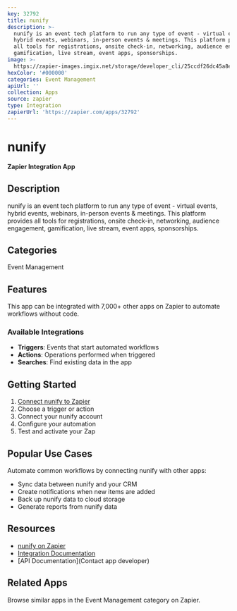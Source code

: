 ```yaml
---
key: 32792
title: nunify
description: >-
  nunify is an event tech platform to run any type of event - virtual events,
  hybrid events, webinars, in-person events & meetings. This platform provides
  all tools for registrations, onsite check-in, networking, audience engagement,
  gamification, live stream, event apps, sponsorships.
image: >-
  https://zapier-images.imgix.net/storage/developer_cli/25ccdf26dc45a8e4bbc1b22a3a7d6d9c.png?auto=format%2Ccompress&ixlib=python-3.0.0&q=50
hexColor: '#000000'
categories: Event Management
apiUrl: ''
collection: Apps
source: zapier
type: Integration
zapierUrl: 'https://zapier.com/apps/32792'
---
```

# nunify

**Zapier Integration App**

## Description

nunify is an event tech platform to run any type of event - virtual events, hybrid events, webinars, in-person events & meetings. This platform provides all tools for registrations, onsite check-in, networking, audience engagement, gamification, live stream, event apps, sponsorships.

## Categories

Event Management

## Features

This app can be integrated with 7,000+ other apps on Zapier to automate workflows without code.

### Available Integrations

- **Triggers**: Events that start automated workflows
- **Actions**: Operations performed when triggered
- **Searches**: Find existing data in the app

## Getting Started

1. [Connect nunify to Zapier](https://zapier.com/apps/32792)
2. Choose a trigger or action
3. Connect your nunify account
4. Configure your automation
5. Test and activate your Zap

## Popular Use Cases

Automate common workflows by connecting nunify with other apps:

- Sync data between nunify and your CRM
- Create notifications when new items are added
- Back up nunify data to cloud storage
- Generate reports from nunify data

## Resources

- [nunify on Zapier](https://zapier.com/apps/32792)
- [Integration Documentation](https://zapier.com/apps/32792/integrations)
- [API Documentation](Contact app developer)

## Related Apps

Browse similar apps in the Event Management category on Zapier.
